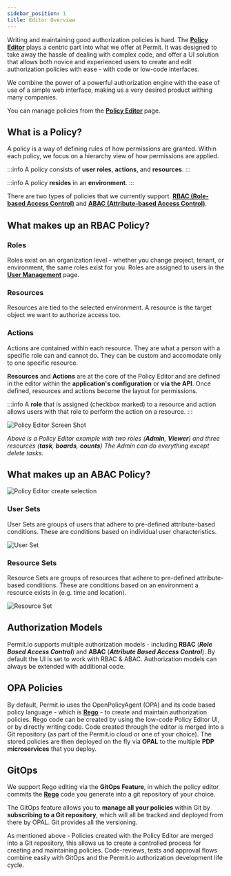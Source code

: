 ```yaml
---
sidebar_position: 1
title: Editor Overview
---
```


Writing and maintaining good authorization policies is hard.
The **[Policy Editor](https://app.permit.io/policy-editor)** plays a centric part into what we offer at Permit. It was
designed to take away the hassle of dealing with complex code, and offer a UI solution that allows both novice and
experienced users to create and edit authorization policies with ease - with code or low-code interfaces.

We combine the power of a powerful authorization engine with the ease of use of a simple web interface, making us a very desired
product withing many companies.

You can manage policies from the **[Policy Editor](https://app.permit.io/policy-editor)** page.

## What is a Policy?

A policy is a way of defining rules of how permissions are granted. Within each policy, we focus on a hierarchy view of how permissions are applied.

:::info
A policy consists of **user roles**, **actions**, and **resources**.
:::

:::info
A policy **resides** in an **environment**.
:::

There are two types of policies that we currently support. **[RBAC (Role-based Access Control)](RBAC/overview)** and **[ABAC (Attribute-based Access Control)](ABAC/overview)**.

## What makes up an RBAC Policy?

### Roles

Roles exist on an organization level - whether you change project, tenant, or environment, the same roles exist for you.
Roles are assigned to users in the **[User Management](/features/user-management)** page.

### Resources

Resources are tied to the selected environment. A resource is the target object we want to authorize access too.

### Actions

Actions are contained within each resource. They are what a person with a specific role can and cannot do.
They can be custom and accomodate only to one specific resource.

**Resources** and **Actions** are at the core of the Policy Editor and are defined in the editor within the **application's configuration** or **via the API**.
Once defined, resources and actions become the layout for permissions.

:::info
A **role** that is assigned (checkbox marked) to a resource and action allows users with that role to perform the action on a resource.
:::

![Policy Editor Screen Shot](/img/updated/policy-editor/policy-editor-1.png)

_Above is a Policy Editor example with two roles (**Admin**, **Viewer**) and three resources (**task**, **boards**, **counts**)_
_The Admin can do everything except delete tasks._

## What makes up an ABAC Policy?

![Policy Editor create selection](/img/updated/policy-editor/policy-editor-3.png)

### User Sets

User Sets are groups of users that adhere to pre-defined attribute-based conditions. These are conditions based on individual
user characteristics.

![User Set](/img/updated/policy-editor/policy-editor-4.png)

### Resource Sets

Resource Sets are groups of resources that adhere to pre-defined attribute-based conditions. These are conditions based on
an environment a resource exists in (e.g. time and location).

![Resource Set](/img/updated/policy-editor/policy-editor-5.png)

## Authorization Models

Permit.io supports multiple authorization models - including **RBAC** (**_Role Based Access Control_**) and **ABAC** (**_Attribute Based Access Control_**).
By default the UI is set to work with RBAC & ABAC. Authorization models can always be extended with additional code.

## OPA Policies

By default, Permit.io uses the OpenPolicyAgent (OPA) and its code based policy language - which is **[Rego](https://www.openpolicyagent.org/docs/latest/policy-language/)** - to create and maintain authorization policies.
Rego code can be created by using the low-code Policy Editor UI, or by directly writing code.
Code created through the editor is merged into a Git repository (as part of the Permit.io cloud or one of your choice).
The stored policies are then deployed on the fly via **OPAL** to the multiple **PDP microservices** that you deploy.

## GitOps

We support Rego editing via the **GitOps Feature**, in which the policy editor commits the
**[Rego](https://www.openpolicyagent.org/docs/latest/policy-language/)** code you generate into a git
repository of your choice.

The GitOps feature allows you to **manage all your policies** within Git by **subscribing to a Git repository**, which will all be
tracked and deployed from there by OPAL. Git provides all the versioning.

As mentioned above - Policies created with the Policy Editor are merged into a Git repository, this allows us to create a
controlled process for creating and maintaining policies. Code-reviews, tests and approval flows combine easily with GitOps
and the Permit.io authorization development life cycle.
